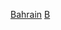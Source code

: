{{Region history
|name = 巴林歷史
|linkoverride = [[巴林歷史]]
|country = 巴林
|image = [[Image:Coat_of_arms_of_Bahrain.svg|110px|]]
<!-- |headingstyle = -->
|width   = 15em
|bold    = no

|header1  = 远古
|data2    = [[迪爾穆恩|迪尔穆恩文化]]
|data4    = {{le|阿瓦勒|Awal|阿瓦勒文化}}
|header8  = {{le|卡尔马特派|Qarmatians}}王朝
|data9    = {{le|乌斯库里德王朝|Uyunid dynasty}}
|data10   = {{le|乌尤尼德|Uyunids}}与[[賈爾萬王朝|贾尔万]]王朝
|data11   = [[賈布里德王朝|贾布-{里}-德王朝]]
|header12 = [[File:Flag_Portugal_%281495%29.svg|25px|link=|border]] 葡占时期
|data13   = [[穆克林·伊本·扎米爾]]
|data14   = {{le|安東尼奧·科雷亞|António Correia (admiral)}}
|header15 = [[File:Safavid_Flag.svg|25px|link=|border]] [[薩非王朝|波斯]]統治時期
|data16   = {{le|1717年阿曼入侵巴林|1717 Omani invasion of Bahrain}}
|header17 = [[File:Flag_of_Bahrain_%281820-1932%29.svg|30px|link=|border]] {{le|英國統治時期|History of Bahrain (1783–1971)}}
|data18   = {{le|巴尼欧特拜入侵巴林|1783 Bani Utbah invasion of Bahrain}}
|data19   = {{le|和平友好永欠休战协定|Perpetual Truce of Peace and Friendship}}
|data20   = {{le|巴林第一油井|First Oil Well, Bahrain}}
|data21   = {{le|民族联合委员会|National Union Committee}}
|data22   = {{le|巴林三月起義|March Intifada}}
|header23 = [[File:Flag of Bahrain (1972-2002).svg|25px|link=|border]] [[巴林國]]
|data24   = {{le|巴林國家安全法|State Security Law in Bahrain}}
|data26   = {{le|1990年代巴林起義|1990s uprising in Bahrain}}
|header27 = [[File:Flag_of_Bahrain.svg|25px|link=|border]] [[巴林王國]]
|data28   = [[2011年巴林反政府示威]]

|portal = no
}}
<noinclude>
[[Category:各國歷史導航模板|Bahrain]]
[[Category:历史导航模板|B]]
</noinclude>